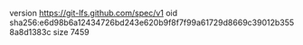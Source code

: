 version https://git-lfs.github.com/spec/v1
oid sha256:e6d98b6a12434726bd243e620b9f8f7f99a61729d8669c39012b3558a8d1383c
size 7459
